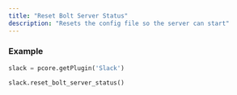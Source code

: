 ```yaml
---
title: "Reset Bolt Server Status"
description: "Resets the config file so the server can start"
---
```


### Example
```python Slack\Scripts\server\controls.py lines icon="python"
slack = pcore.getPlugin('Slack')

slack.reset_bolt_server_status()
```
  